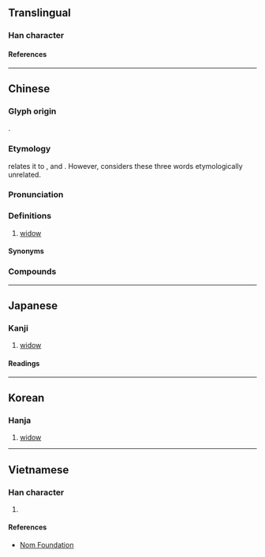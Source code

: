 {{character info/new}}
==Translingual==

===Han character===
{{Han char|rn=38|rad=女|as=17|sn=20|four=41463|canj=VMBU|ids=⿰女霜}}

====References====
{{Han ref|kx=0273.430|dkj=06885|dj=0542.180|hdz=21090.070|uh=5B40}}

----

==Chinese==
{{zh-forms|alt=霜,㜀}}

===Glyph origin===
{{Han etym}}
{{Han compound|女|霜|c1=s|c2=p|t1=woman|ls=psc}}.

===Etymology===
{{zh-ref|Zhang (2000)}} relates it to {{och-l|喪|id=2|mourning; funeral}}, {{och-l|喪|id=1|to lose}} and {{och-l|霜|frost (which causes loss)}}. However, {{zh-ref|Schuessler (2007)}} considers these three words etymologically unrelated.

===Pronunciation===
{{zh-pron
|m=shuāng
|m-s=
|c=soeng1
|c-t=song1
|g=
|h=gd=song1
|j=
|mb=só̤ng
|md=sŏng
|mn=song/twv:sng
|mn-t=seng1
|w=1saan
|x=xyan1
|mc=y
|oc=y
|ma=y
|cat=n
}}

===Definitions===
{{zh-hanzi}}

# [[widow]]

====Synonyms====
{{zh-dial|寡婦}}

===Compounds===
{{zh-der|孀居|孀母|居孀|富孀|孀妻|孀婦|遺孀|媰孀|孀單|孀姑|孀娥|孀嫠|孀孤|孀寡|孀節|孀閨|孀雌|孤孀|寡孀|艾孀}}

----

==Japanese==

===Kanji===
{{ja-kanji|grade=|rs=女17}}

# [[widow]]

====Readings====
{{ja-readings
|on=そう
|kun=やもめ
}}

----

==Korean==

===Hanja===
{{ko-hanja|상}}

# [[widow]]

----

==Vietnamese==

===Han character===
{{vi-readings|rs=女17|reading=sương}}

# {{rfdef|vi|sort=女17}}

====References====
* [http://nomfoundation.org/common/nom_details.php?codepoint=5b40 Nom Foundation]